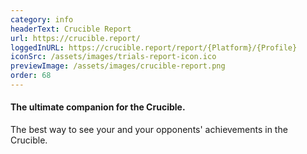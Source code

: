 ```yaml
---
category: info
headerText: Crucible Report
url: https://crucible.report/
loggedInURL: https://crucible.report/report/{Platform}/{Profile}
iconSrc: /assets/images/trials-report-icon.ico
previewImage: /assets/images/crucible-report.png
order: 68
---
```


#### The ultimate companion for the Crucible.

The best way to see your and your opponents' achievements in the Crucible.

